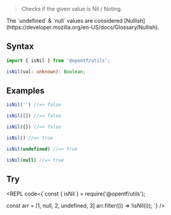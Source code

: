 
> Checks if the given value is Nil / Noting.

<Callout type="info">
The `undefined` & `null` values are considered [Nullish](https://developer.mozilla.org/en-US/docs/Glossary/Nullish).
</Callout>

## Syntax

```ts
import { isNil } from '@opentf/utils';

isNil(val: unknown): Boolean;
```

## Examples

```ts
isNil('') //=> false

isNil([]) //=> false

isNil({}) //=> false

isNil() //=> true

isNil(undefined) //=> true

isNil(null) //=> true
```

## Try

<REPL code={`const { isNil } = require('@opentf/utils');

const arr = [1, null, 2, undefined, 3]
arr.filter((i) => !isNil(i));
`} />